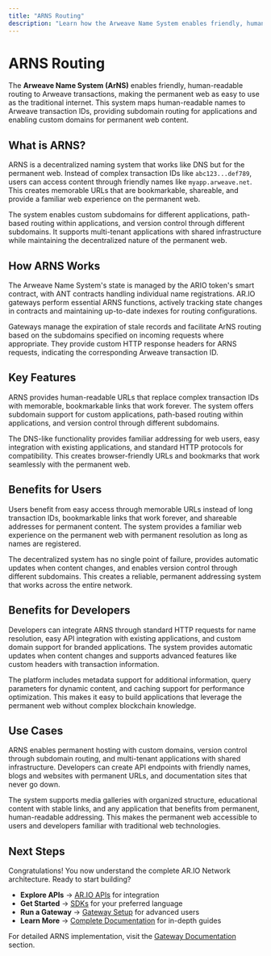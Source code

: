 ```yaml
---
title: "ARNS Routing"
description: "Learn how the Arweave Name System enables friendly, human-readable routing on the permanent web"
---
```


# ARNS Routing

The **Arweave Name System (ArNS)** enables friendly, human-readable routing to Arweave transactions, making the permanent web as easy to use as the traditional internet. This system maps human-readable names to Arweave transaction IDs, providing subdomain routing for applications and enabling custom domains for permanent web content.

## What is ARNS?

ARNS is a decentralized naming system that works like DNS but for the permanent web. Instead of complex transaction IDs like `abc123...def789`, users can access content through friendly names like `myapp.arweave.net`. This creates memorable URLs that are bookmarkable, shareable, and provide a familiar web experience on the permanent web.

The system enables custom subdomains for different applications, path-based routing within applications, and version control through different subdomains. It supports multi-tenant applications with shared infrastructure while maintaining the decentralized nature of the permanent web.

## How ARNS Works

The Arweave Name System's state is managed by the ARIO token's smart contract, with ANT contracts handling individual name registrations. AR.IO gateways perform essential ARNS functions, actively tracking state changes in contracts and maintaining up-to-date indexes for routing configurations.

Gateways manage the expiration of stale records and facilitate ArNS routing based on the subdomains specified on incoming requests where appropriate. They provide custom HTTP response headers for ARNS requests, indicating the corresponding Arweave transaction ID.

## Key Features

ARNS provides human-readable URLs that replace complex transaction IDs with memorable, bookmarkable links that work forever. The system offers subdomain support for custom applications, path-based routing within applications, and version control through different subdomains.

The DNS-like functionality provides familiar addressing for web users, easy integration with existing applications, and standard HTTP protocols for compatibility. This creates browser-friendly URLs and bookmarks that work seamlessly with the permanent web.

## Benefits for Users

Users benefit from easy access through memorable URLs instead of long transaction IDs, bookmarkable links that work forever, and shareable addresses for permanent content. The system provides a familiar web experience on the permanent web with permanent resolution as long as names are registered.

The decentralized system has no single point of failure, provides automatic updates when content changes, and enables version control through different subdomains. This creates a reliable, permanent addressing system that works across the entire network.

## Benefits for Developers

Developers can integrate ARNS through standard HTTP requests for name resolution, easy API integration with existing applications, and custom domain support for branded applications. The system provides automatic updates when content changes and supports advanced features like custom headers with transaction information.

The platform includes metadata support for additional information, query parameters for dynamic content, and caching support for performance optimization. This makes it easy to build applications that leverage the permanent web without complex blockchain knowledge.

## Use Cases

ARNS enables permanent hosting with custom domains, version control through subdomain routing, and multi-tenant applications with shared infrastructure. Developers can create API endpoints with friendly names, blogs and websites with permanent URLs, and documentation sites that never go down.

The system supports media galleries with organized structure, educational content with stable links, and any application that benefits from permanent, human-readable addressing. This makes the permanent web accessible to users and developers familiar with traditional web technologies.

## Next Steps

Congratulations! You now understand the complete AR.IO Network architecture. Ready to start building?

- **Explore APIs** → [AR.IO APIs](/apis/) for integration
- **Get Started** → [SDKs](/sdks/) for your preferred language
- **Run a Gateway** → [Gateway Setup](/learn/gateways/setup-and-operation/) for advanced users
- **Learn More** → [Complete Documentation](/learn/) for in-depth guides

For detailed ARNS implementation, visit the [Gateway Documentation](/learn/gateways/) section.
